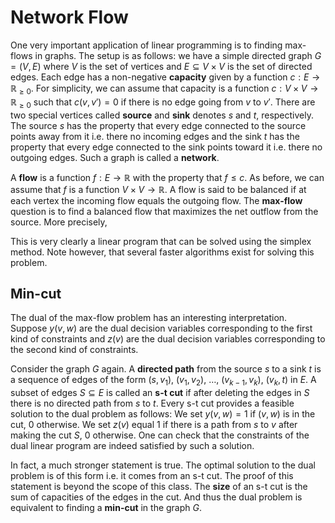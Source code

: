 # Network Flow

One very important application of linear programming is to finding max-flows in graphs.
The setup is as follows:
we have a simple directed graph $G = (V, E)$ where $V$ is the set of vertices and $E \subseteq V \times V$ is the set of directed edges. Each edge has a non-negative **capacity** given by a function $c: E \to \mathbb{R}_{\ge 0}$. 
For simplicity, we can assume that capacity is a function $c : V \times V \to \mathbb{R}_{\ge 0}$ such that $c(v, v') = 0$ if there is no edge going from $v$ to $v'$.
There are two special vertices called **source** and **sink** denotes $s$ and $t$, respectively. 
The source $s$ has the property that every edge connected to the source points away from it i.e. there no incoming edges and the sink $t$ has the property that every edge connected to the sink points toward it i.e. there no outgoing edges.
Such a graph is called a **network**.

A **flow** is a function $f : E \to \mathbb{R}$ with the property that $f \le c$. As before, we can assume that $f$ is a function $V \times V \to \mathbb{R}$. A flow is said to be balanced if at each vertex the incoming flow equals the outgoing flow. The **max-flow** question is to find a balanced flow that maximizes the net outflow from the source. More precisely, 

\begin{equation*}
\begin{array}{lrllllllllll}
  \mbox{maximize:} & \sum \limits_{v \in V} f(s, v) \\
  \mbox{subject to:} 
  & f(v, w) & \le & c(v, w) & \mbox{ for all } v, w \in V \\
  & \sum \limits_{w \in V} f(v, w) & = & \sum \limits_{w \in V} f(w, v) & \mbox{ for all } v \in V.
\end{array}
\end{equation*}
This is very clearly a linear program that can be solved using the simplex method. 
Note however, that several faster algorithms exist for solving this problem.

## Min-cut 
The dual of the max-flow problem has an interesting interpretation. 
Suppose $y(v, w)$ are the dual decision variables corresponding to the first kind of constraints and $z(v)$ are the dual decision variables corresponding to the second kind of constraints.
\begin{equation*}
\begin{array}{lrllllllllll}
  \mbox{minimize:} & \sum \limits_{(v, w) \in V \times W} c(v, w) y(v, w) \\
  \mbox{subject to:} 
  & y(v, w) & \ge & z(v) - z(w) & \mbox{ for all } v, w \in V \\
  & z(s) &= &1 \\
  &z(t) &= &0 \\
  & y(v,w) & \ge & 0 &  \mbox{ for all } v, w \in V. 
\end{array}
\end{equation*}

Consider the graph $G$ again.
A **directed path** from the source $s$ to a sink $t$ is a sequence of edges of the form $(s, v_1)$, $(v_1, v_2)$, $\dots$, $(v_{k-1}, v_k)$, $(v_k, t)$ in $E$.
A subset of edges $S \subseteq E$ is called an **s-t cut** if after deleting the edges in $S$ there is no directed path from $s$ to $t$.
Every s-t cut provides a feasible solution to the dual problem as follows: We set $y(v, w) = 1$ if $(v, w)$ is in the cut, 0 otherwise. We set $z(v)$ equal 1 if there is a path from $s$ to $v$ after making the cut $S$, 0 otherwise. One can check that the constraints of the dual linear program are indeed satisfied by such a solution.

In fact, a much stronger statement is true. The optimal solution to the dual problem is of this form i.e. it comes from an s-t cut. 
The proof of this statement is beyond the scope of this class.
The **size** of an s-t cut is the sum of capacities of the edges in the cut.
And thus the dual problem is equivalent to finding a **min-cut** in the graph $G$.